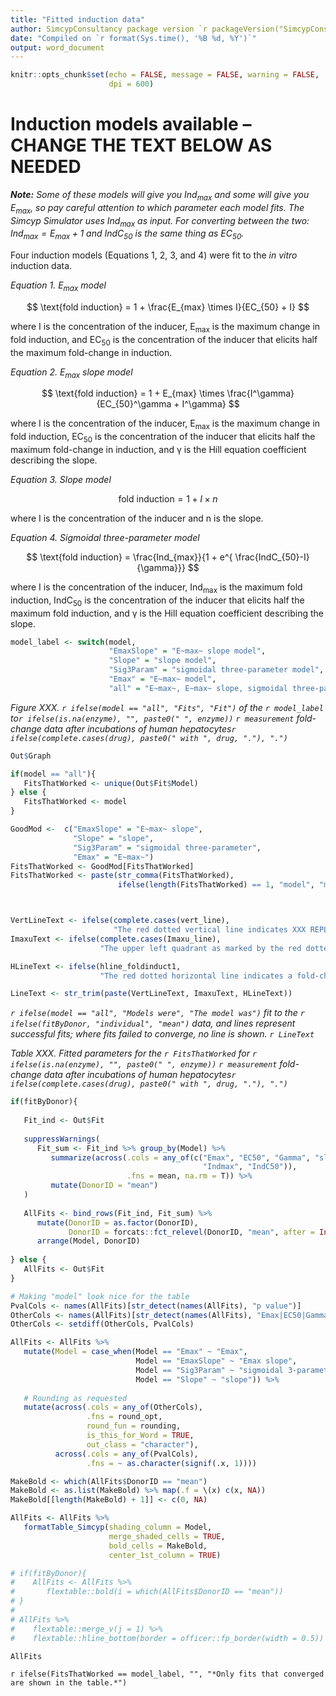 ```yaml
---
title: "Fitted induction data"
author: SimcypConsultancy package version `r packageVersion("SimcypConsultancy")`; `r sessionInfo()[[1]]$version.string`
date: "Compiled on `r format(Sys.time(), '%B %d, %Y')`"
output: word_document
---
```


```r

knitr::opts_chunk$set(echo = FALSE, message = FALSE, warning = FALSE, 
                      dpi = 600)

```


# Induction models available -- CHANGE THE TEXT BELOW AS NEEDED

***Note:*** *Some of these models will give you Ind~max~ and some will give you E~max~, so pay careful attention to which parameter each model fits. The Simcyp Simulator uses Ind~max~ as input. For converting between the two: $Ind_{max} = E_{max} + 1$ and IndC~50~ is the same thing as EC~50~.*

Four induction models (Equations 1, 2, 3, and 4) were fit to the *in vitro* induction data. 

*Equation 1. E~max~ model* 

$$ \text{fold induction} = 1 + \frac{E_{max} \times I}{EC_{50} + I} $$ 

where I is the concentration of the inducer, E~max~ is the maximum change in fold induction, and EC~50~ is the concentration of the inducer that elicits half the maximum fold-change in induction. 

*Equation 2. E~max~ slope model* 

$$ \text{fold induction} = 1 + E_{max} \times \frac{I^\gamma}{EC_{50}^\gamma + I^\gamma} $$

where I is the concentration of the inducer, E~max~ is the maximum change in fold induction, EC~50~ is the concentration of the inducer that elicits half the maximum fold-change in induction, and &gamma; is the Hill equation coefficient describing the slope. 

*Equation 3. Slope model* 

$$ \text{fold induction} = 1 + I \times n $$

where I is the concentration of the inducer and n is the slope. 

*Equation 4. Sigmoidal three-parameter model* 

$$ \text{fold induction} = \frac{Ind_{max}}{1 + e^{ \frac{IndC_{50}-I}{\gamma}}} $$

where I is the concentration of the inducer, Ind~max~ is the maximum fold induction, IndC~50~ is the concentration of the inducer that elicits half the maximum fold induction, and &gamma; is the Hill equation coefficient describing the slope. 



```r

model_label <- switch(model, 
                      "EmaxSlope" = "E~max~ slope model", 
                      "Slope" = "slope model", 
                      "Sig3Param" = "sigmoidal three-parameter model", 
                      "Emax" = "E~max~ model", 
                      "all" = "E~max~, E~max~ slope, sigmoidal three-parameter, and slope models")


```


*Figure XXX. `r ifelse(model == "all", "Fits", "Fit")` of the `r model_label` to`r ifelse(is.na(enzyme), "", paste0(" ", enzyme))` `r measurement` fold-change data after incubations of human hepatocytes`r ifelse(complete.cases(drug), paste0(" with ", drug, "."), ".")`*

```r

Out$Graph

if(model == "all"){
   FitsThatWorked <- unique(Out$Fit$Model)    
} else {
   FitsThatWorked <- model
}

GoodMod <-  c("EmaxSlope" = "E~max~ slope", 
              "Slope" = "slope", 
              "Sig3Param" = "sigmoidal three-parameter", 
              "Emax" = "E~max~")
FitsThatWorked <- GoodMod[FitsThatWorked]
FitsThatWorked <- paste(str_comma(FitsThatWorked), 
                        ifelse(length(FitsThatWorked) == 1, "model", "models"))



VertLineText <- ifelse(complete.cases(vert_line), 
                       "The red dotted vertical line indicates XXX REPLACE THIS WITH WHAT IT INDICATES XXX.", "")
ImaxuText <- ifelse(complete.cases(Imaxu_line), 
                    "The upper left quadrant as marked by the red dotted line indicates the region of concern for induction. Points in that quadrant are both above a 2-fold change in induction and also are below the expected Imax,u concentration. Please see p. 5 USFDA Guidance (2020) 'In Vitro Drug Interaction Studies - Cytochrome P450 Enzyme and Transporter Mediated Drug Interactions' for details.", "")

HLineText <- ifelse(hline_foldinduct1, 
                    "The red dotted horizontal line indicates a fold-change of 1, i.e., no induction compared to vehicle control.", "")

LineText <- str_trim(paste(VertLineText, ImaxuText, HLineText))

```


*`r ifelse(model == "all", "Models were", "The model was")` fit to the `r ifelse(fitByDonor, "individual", "mean")` data, and lines represent successful fits; where fits failed to converge, no line is shown. `r LineText`*

*Table XXX. Fitted parameters for the `r FitsThatWorked` for `r ifelse(is.na(enzyme), "", paste0(" ", enzyme))` `r measurement` fold-change data after incubations of human hepatocytes`r ifelse(complete.cases(drug), paste0(" with ", drug, "."), ".")`*

```r

if(fitByDonor){
   
   Fit_ind <- Out$Fit
   
   suppressWarnings(
      Fit_sum <- Fit_ind %>% group_by(Model) %>% 
         summarize(across(.cols = any_of(c("Emax", "EC50", "Gamma", "slope", 
                                           "Indmax", "IndC50")),
                          .fns = mean, na.rm = T)) %>% 
         mutate(DonorID = "mean")
   )
   
   AllFits <- bind_rows(Fit_ind, Fit_sum) %>% 
      mutate(DonorID = as.factor(DonorID),
             DonorID = forcats::fct_relevel(DonorID, "mean", after = Inf)) %>% 
      arrange(Model, DonorID)
   
} else {
   AllFits <- Out$Fit
}

# Making "model" look nice for the table
PvalCols <- names(AllFits)[str_detect(names(AllFits), "p value")]
OtherCols <- names(AllFits)[str_detect(names(AllFits), "Emax|EC50|Gamma|slope|IndC50|Indmax|AIC")]
OtherCols <- setdiff(OtherCols, PvalCols)

AllFits <- AllFits %>% 
   mutate(Model = case_when(Model == "Emax" ~ "Emax", 
                            Model == "EmaxSlope" ~ "Emax slope", 
                            Model == "Sig3Param" ~ "sigmoidal 3-parameter", 
                            Model == "Slope" ~ "slope")) %>% 
   
   # Rounding as requested
   mutate(across(.cols = any_of(OtherCols),
                 .fns = round_opt, 
                 round_fun = rounding, 
                 is_this_for_Word = TRUE, 
                 out_class = "character"), 
          across(.cols = any_of(PvalCols), 
                 .fns = ~ as.character(signif(.x, 1))))

MakeBold <- which(AllFits$DonorID == "mean")
MakeBold <- as.list(MakeBold) %>% map(.f = \(x) c(x, NA))
MakeBold[[length(MakeBold) + 1]] <- c(0, NA)

AllFits <- AllFits %>% 
   formatTable_Simcyp(shading_column = Model, 
                      merge_shaded_cells = TRUE, 
                      bold_cells = MakeBold, 
                      center_1st_column = TRUE) 

# if(fitByDonor){
#    AllFits <- AllFits %>% 
#       flextable::bold(i = which(AllFits$DonorID == "mean"))
# } 
# 
# AllFits %>%
#    flextable::merge_v(j = 1) %>% 
#    flextable::hline_bottom(border = officer::fp_border(width = 0.5))

AllFits

```

`r ifelse(FitsThatWorked == model_label, "", "*Only fits that converged are shown in the table.*")`

